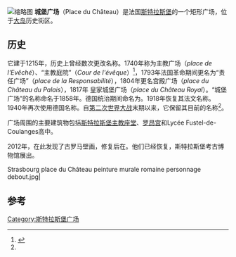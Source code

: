 [[File:Patinoire_sur_la_Place_du_Château.jpg|缩略图]]
'''城堡广场'''（Place du Château）是法国[[斯特拉斯堡|斯特拉斯堡]]的一个矩形广场，位于[[大岛_(斯特拉斯堡)|大岛]]历史街区。

==历史==
它建于1215年，历史上曾经数次更改名称。1740年称为主教广场（''place de l'Evêché''）、“主教庭院”（''Cour de l'évêque''）<ref name="Noms">{{cite web|url=https://archi-strasbourg.org/adresse-_place_du_ch%E3%A2teau__ellipse_insulaire_-_centre_ville__strasbourg-1297.html?check=1&archiIdAdresse=1297&archiAffichage=adresseDetail&archiIdEvenementGroupeAdresse=2948&debut=|title=place du Château|accessdate=2012-07-02}}{{dead link|date=2017年12月 |bot=InternetArchiveBot |fix-attempted=yes }}</ref>，1793年法国革命期间更名为“责任广场”（''place de la Responsabilité''），1804年更名宫殿广场（''place du Château du Palais''），1817年 皇家城堡广场（''place du Château Royal''）。“城堡广场”的名称命名于1858年。德国统治期间命名为{{lang|de|Schlossplatz}}。1918年恢复其法文名称。1940年再次使用德国名称。自[[第二次世界大战|第二次世界大战]]末期以来，它保留其目前的名称<ref name="Noms"/>。

广场周围的主要建筑物包括[[斯特拉斯堡主教座堂|斯特拉斯堡主教座堂]]、[[罗昂宫_(斯特拉斯堡)|罗昂宫]]和Lycée Fustel-de-Coulanges高中。

2012年，在此发现了古罗马壁画，修复后在。他们已经恢复，斯特拉斯堡考古博物馆展出。
<gallery>
Strasbourg place du Château peinture murale romaine personnage debout.jpg|
</gallery>

== 参考 ==
<references/>
[[Category:斯特拉斯堡广场|Category:斯特拉斯堡广场]]